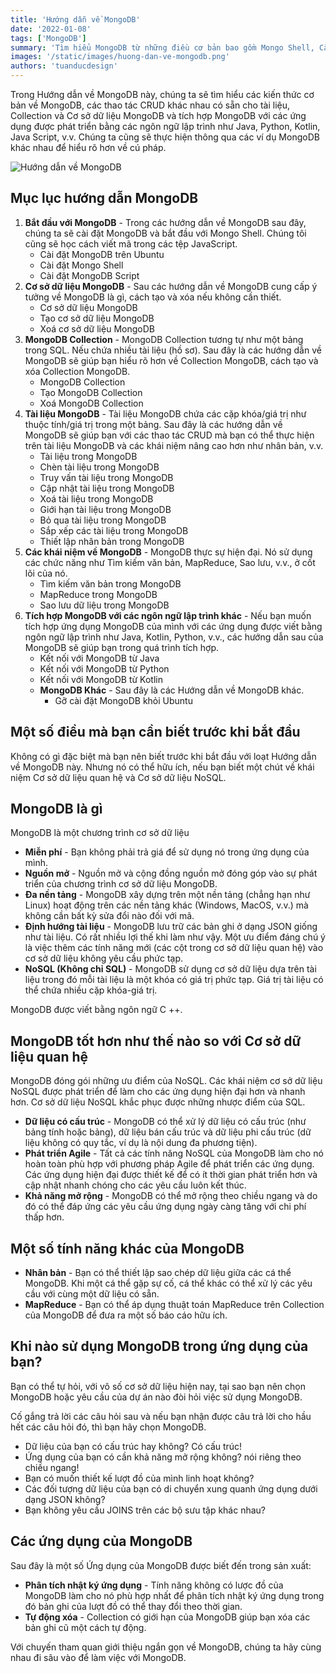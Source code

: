 ```yaml
---
title: 'Hướng dẫn về MongoDB'
date: '2022-01-08'
tags: ['MongoDB']
summary: 'Tìm hiểu MongoDB từ những điều cơ bản bao gồm Mongo Shell, Cài đặt MongoDB, MongoDB Script, Tài liệu và Hoạt động CRUD của chúng, Bộ sưu tập, Cơ sở dữ liệu, Bộ bản sao, Tìm kiếm văn bản, MapReduce, Sao lưu và Khôi phục, MongoDB giao tiếp với Java, Kotlin, NodeJS; Câu hỏi phỏng vấn MongoDB, v.v.'
images: '/static/images/huong-dan-ve-mongodb.png'
authors: 'tuanducdesign'
---
```


Trong Hướng dẫn về MongoDB này, chúng ta sẽ tìm hiểu các kiến thức cơ bản về MongoDB, các thao tác CRUD khác nhau có sẵn cho tài liệu, Collection và Cơ sở dữ liệu MongoDB và tích hợp MongoDB với các ứng dụng được phát triển bằng các ngôn ngữ lập trình như Java, Python, Kotlin, Java Script, v.v. Chúng ta cũng sẽ thực hiện thông qua các ví dụ MongoDB khác nhau để hiểu rõ hơn về cú pháp.

![Hướng dẫn về MongoDB](/static/images/huong-dan-ve-mongodb.png)

## Mục lục hướng dẫn MongoDB

1. **Bắt đầu với MongoDB** - Trong các hướng dẫn về MongoDB sau đây, chúng ta sẽ cài đặt MongoDB và bắt đầu với Mongo Shell. Chúng tôi cũng sẽ học cách viết mã trong các tệp JavaScript.
   - Cài đặt MongoDB trên Ubuntu
   - Cài đặt Mongo Shell
   - Cài đặt MongoDB Script
2. **Cơ sở dữ liệu MongoDB** - Sau các hướng dẫn về MongoDB cung cấp ý tưởng về MongoDB là gì, cách tạo và xóa nếu không cần thiết.
   - Cơ sở dữ liệu MongoDB
   - Tạo cơ sở dữ liệu MongoDB
   - Xoá cơ sở dữ liệu MongoDB
3. **MongoDB Collection** - MongoDB Collection tương tự như một bảng trong SQL. Nếu chứa nhiều tài liệu (hồ sơ). Sau đây là các hướng dẫn về MongoDB sẽ giúp bạn hiểu rõ hơn về Collection MongoDB, cách tạo và xóa Collection MongoDB.
   - MongoDB Collection
   - Tạo MongoDB Collection
   - Xoá MongoDB Collection
4. **Tài liệu MongoDB** - Tài liệu MongoDB chứa các cặp khóa/giá trị như thuộc tính/giá trị trong một bảng. Sau đây là các hướng dẫn về MongoDB sẽ giúp bạn với các thao tác CRUD mà bạn có thể thực hiện trên tài liệu MongoDB và các khái niệm nâng cao hơn như nhân bản, v.v.
   - Tài liệu trong MongoDB
   - Chèn tài liệu trong MongoDB
   - Truy vấn tài liệu trong MongoDB
   - Cập nhật tài liệu trong MongoDB
   - Xoá tài liệu trong MongoDB
   - Giới hạn tài liệu trong MongoDB
   - Bỏ qua tài liệu trong MongoDB
   - Sắp xếp các tài liệu trong MongoDB
   - Thiết lập nhân bản trong MongoDB
5. **Các khái niệm về MongoDB** - MongoDB thực sự hiện đại. Nó sử dụng các chức năng như Tìm kiếm văn bản, MapReduce, Sao lưu, v.v., ở cốt lõi của nó.
   - Tìm kiếm văn bản trong MongoDB
   - MapReduce trong MongoDB
   - Sao lưu dữ liệu trong MongoDB
6. **Tích hợp MongoDB với các ngôn ngữ lập trình khác** - Nếu bạn muốn tích hợp ứng dụng MongoDB của mình với các ứng dụng được viết bằng ngôn ngữ lập trình như Java, Kotlin, Python, v.v., các hướng dẫn sau của MongoDB sẽ giúp bạn trong quá trình tích hợp.
   - Kết nối với MongoDB từ Java
   - Kết nối với MongoDB từ Python
   - Kết nối với MongoDB từ Kotlin
   - **MongoDB Khác** - Sau đây là các Hướng dẫn về MongoDB khác.
     - Gỡ cài đặt MongoDB khỏi Ubuntu

## Một số điều mà bạn cần biết trước khi bắt đầu

Không có gì đặc biệt mà bạn nên biết trước khi bắt đầu với loạt Hướng dẫn về MongoDB này. Nhưng nó có thể hữu ích, nếu bạn biết một chút về khái niệm Cơ sở dữ liệu quan hệ và Cơ sở dữ liệu NoSQL.

## MongoDB là gì

MongoDB là một chương trình cơ sở dữ liệu

- **Miễn phí** - Bạn không phải trả giá để sử dụng nó trong ứng dụng của mình.
- **Nguồn mở** - Nguồn mở và cộng đồng nguồn mở đóng góp vào sự phát triển của chương trình cơ sở dữ liệu MongoDB.
- **Đa nền tảng** - MongoDB xây dựng trên một nền tảng (chẳng hạn như Linux) hoạt động trên các nền tảng khác (Windows, MacOS, v.v.) mà không cần bất kỳ sửa đổi nào đối với mã.
- **Định hướng tài liệu** - MongoDB lưu trữ các bản ghi ở dạng JSON giống như tài liệu. Có rất nhiều lợi thế khi làm như vậy. Một ưu điểm đáng chú ý là việc thêm các tính năng mới (các cột trong cơ sở dữ liệu quan hệ) vào cơ sở dữ liệu không yêu cầu phức tạp.
- **NoSQL (Không chỉ SQL)** - MongoDB sử dụng cơ sở dữ liệu dựa trên tài liệu trong đó mỗi tài liệu là một khóa có giá trị phức tạp. Giá trị tài liệu có thể chứa nhiều cặp khóa-giá trị.

MongoDB được viết bằng ngôn ngữ C ++.

## MongoDB tốt hơn như thế nào so với Cơ sở dữ liệu quan hệ

MongoDB đóng gói những ưu điểm của NoSQL. Các khái niệm cơ sở dữ liệu NoSQL được phát triển để làm cho các ứng dụng hiện đại hơn và nhanh hơn. Cơ sở dữ liệu NoSQL khắc phục được những nhược điểm của SQL.

- **Dữ liệu có cấu trúc** - MongoDB có thể xử lý dữ liệu có cấu trúc (như bảng tính hoặc bảng), dữ liệu bán cấu trúc và dữ liệu phi cấu trúc (dữ liệu không có quy tắc, ví dụ là nội dung đa phương tiện).
- **Phát triển Agile** - Tất cả các tính năng NoSQL của MongoDB làm cho nó hoàn toàn phù hợp với phương pháp Agile để phát triển các ứng dụng. Các ứng dụng hiện đại được thiết kế để có ít thời gian phát triển hơn và cập nhật nhanh chóng cho các yêu cầu luôn kết thúc.
- **Khả năng mở rộng** - MongoDB có thể mở rộng theo chiều ngang và do đó có thể đáp ứng các yêu cầu ứng dụng ngày càng tăng với chi phí thấp hơn.

## Một số tính năng khác của MongoDB

- **Nhân bản** - Bạn có thể thiết lập sao chép dữ liệu giữa các cá thể MongoDB. Khi một cá thể gặp sự cố, cá thể khác có thể xử lý các yêu cầu với cùng một dữ liệu có sẵn.
- **MapReduce** - Bạn có thể áp dụng thuật toán MapReduce trên Collection của MongoDB để đưa ra một số báo cáo hữu ích.

## Khi nào sử dụng MongoDB trong ứng dụng của bạn?

Bạn có thể tự hỏi, với vô số cơ sở dữ liệu hiện nay, tại sao bạn nên chọn MongoDB hoặc yêu cầu của dự án nào đòi hỏi việc sử dụng MongoDB.

Cố gắng trả lời các câu hỏi sau và nếu bạn nhận được câu trả lời cho hầu hết các câu hỏi đó, thì bạn hãy chọn MongoDB.

- Dữ liệu của bạn có cấu trúc hay không? Có cấu trúc!
- Ứng dụng của bạn có cần khả năng mở rộng không? nói riêng theo chiều ngang!
- Bạn có muốn thiết kế lượt đồ của mình linh hoạt không?
- Các đối tượng dữ liệu của bạn có di chuyển xung quanh ứng dụng dưới dạng JSON không?
- Bạn không yêu cầu JOINS trên các bộ sưu tập khác nhau?

## Các ứng dụng của MongoDB

Sau đây là một số Ứng dụng của MongoDB được biết đến trong sản xuất:

- **Phân tích nhật ký ứng dụng** - Tính năng không có lược đồ của MongoDB làm cho nó phù hợp nhất để phân tích nhật ký ứng dụng trong đó bản ghi của lượt đồ có thể thay đổi theo thời gian.
- **Tự động xóa** - Collection có giới hạn của MongoDB giúp bạn xóa các bản ghi cũ một cách tự động.

Với chuyến tham quan giới thiệu ngắn gọn về MongoDB, chúng ta hãy cùng nhau đi sâu vào để làm việc với MongoDB.
